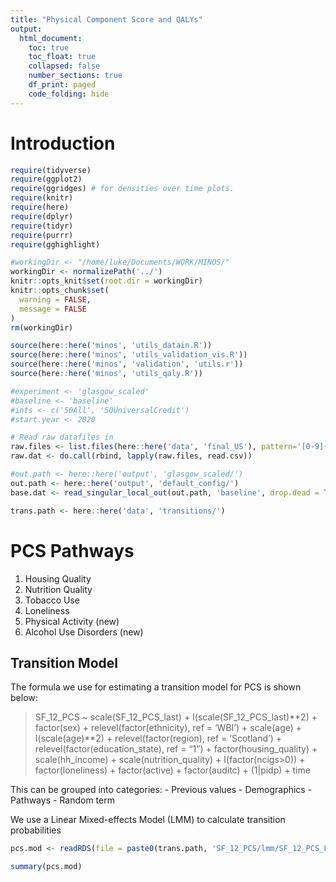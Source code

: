 ```yaml
---
title: "Physical Component Score and QALYs"
output:
  html_document:
    toc: true
    toc_float: true
    collapsed: false
    number_sections: true
    df_print: paged
    code_folding: hide
---
```


# Introduction



```r
require(tidyverse)
require(ggplot2)
require(ggridges) # for densities over time plots. 
require(knitr)
require(here)
require(dplyr)
require(tidyr)
require(purrr)
require(gghighlight)

#workingDir <- "/home/luke/Documents/WORK/MINOS/"
workingDir <- normalizePath('../')
knitr::opts_knit$set(root.dir = workingDir)
knitr::opts_chunk$set(
  warning = FALSE,
  message = FALSE
)
rm(workingDir)
```

```r
source(here::here('minos', 'utils_datain.R'))
source(here::here('minos', 'utils_validation_vis.R'))
source(here::here('minos', 'validation', 'utils.r'))
source(here::here('minos', 'utils_qaly.R'))
```

```r
#experiment <- 'glasgow_scaled'
#baseline <- 'baseline'
#ints <- c('50All', '50UniversalCredit')
#start.year <- 2020
```

```r
# Read raw datafiles in
raw.files <- list.files(here::here('data', 'final_US'), pattern='[0-9]{4}_US_cohort.csv', full.names = TRUE)
raw.dat <- do.call(rbind, lapply(raw.files, read.csv)) 

#out.path <- here::here('output', 'glasgow_scaled/')
out.path <- here::here('output', 'default_config/')
base.dat <- read_singular_local_out(out.path, 'baseline', drop.dead = TRUE)

trans.path <- here::here('data', 'transitions/')
```

# PCS Pathways

1.  Housing Quality
2.  Nutrition Quality
3.  Tobacco Use
4.  Loneliness
5.  Physical Activity (new)
6.  Alcohol Use Disorders (new)

## Transition Model

The formula we use for estimating a transition model for PCS is shown below:

> SF_12_PCS ~ scale(SF_12_PCS_last) + I(scale(SF_12_PCS_last)\*\*2) + factor(sex) + relevel(factor(ethnicity), ref = 'WBI') + scale(age) + I(scale(age)\*\*2) + relevel(factor(region), ref = 'Scotland') + relevel(factor(education_state), ref = "1") + factor(housing_quality) + scale(hh_income) + scale(nutrition_quality) + I(factor(ncigs>0)) + factor(loneliness) + factor(active) + factor(auditc) + (1|pidp) + time

This can be grouped into categories: - Previous values - Demographics - Pathways - Random term

We use a Linear Mixed-effects Model (LMM) to calculate transition probabilities 


```r
pcs.mod <- readRDS(file = paste0(trans.path, 'SF_12_PCS/lmm/SF_12_PCS_LMM.rds'))

summary(pcs.mod)
```





